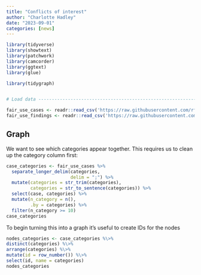 ```yaml
---
title: "Conflicts of interest"
author: "Charlotte Hadley"
date: "2023-09-01"
categories: [news]
---
```


```r
library(tidyverse)
library(showtext)
library(patchwork)
library(camcorder)
library(ggtext)
library(glue)

library(tidygraph)


# Load data ---------------------------------------------------------------

fair_use_cases <- readr::read_csv('https://raw.githubusercontent.com/rfordatascience/tidytuesday/master/data/2023/2023-08-29/fair_use_cases.csv')
fair_use_findings <- readr::read_csv('https://raw.githubusercontent.com/rfordatascience/tidytuesday/master/data/2023/2023-08-29/fair_use_findings.csv')
```

## Graph

We want to see which categories appear together. This requires us to clean up the category column first:

```r
case_categories <- fair_use_cases %>% 
  separate_longer_delim(categories,
                        delim = ";") %>% 
  mutate(categories = str_trim(categories),
         categories = str_to_sentence(categories)) %>% 
  select(case, categories) %>% 
  mutate(n_category = n(),
         .by = categories) %>% 
  filter(n_category >= 10)
case_categories
```

To begin turning this into a graph it's useful to create IDs for the nodes

```r
nodes_categories <- case_categories %\>%
distinct(categories) %\>%
arrange(categories) %\>%
mutate(id = row_number()) %\>%
select(id, name = categories)
nodes_categories
```
